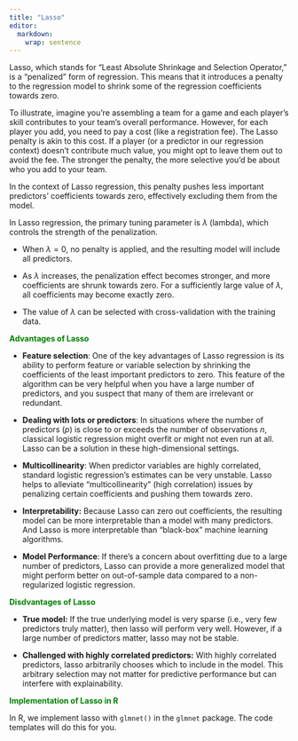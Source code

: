 ```yaml
---
title: "Lasso"
editor: 
  markdown: 
    wrap: sentence
---
```


Lasso, which stands for "Least Absolute Shrinkage and Selection Operator," is a "penalized" form of regression.
This means that it introduces a penalty to the regression model to shrink some of the regression coefficients towards zero.

To illustrate, imagine you're assembling a team for a game and each player's skill contributes to your team's overall performance.
However, for each player you add, you need to pay a cost (like a registration fee).
The Lasso penalty is akin to this cost.
If a player (or a predictor in our regression context) doesn't contribute much value, you might opt to leave them out to avoid the fee.
The stronger the penalty, the more selective you'd be about who you add to your team.

In the context of Lasso regression, this penalty pushes less important predictors' coefficients towards zero, effectively excluding them from the model.

In Lasso regression, the primary tuning parameter is $\lambda$ (lambda), which controls the strength of the penalization.

-   When $\lambda=0$, no penalty is applied, and the resulting model will include all predictors.

-   As $\lambda$ increases, the penalization effect becomes stronger, and more coefficients are shrunk towards zero.
    For a sufficiently large value of $\lambda$, all coefficients may become exactly zero.

-   The value of $\lambda$ can be selected with cross-validation with the training data.

[**Advantages of Lasso**]{style="color:green"}

-   **Feature selection**: One of the key advantages of Lasso regression is its ability to perform feature or variable selection by shrinking the coefficients of the least important predictors to zero.
    This feature of the algorithm can be very helpful when you have a large number of predictors, and you suspect that many of them are irrelevant or redundant.

-   **Dealing with lots or predictors**: In situations where the number of predictors ($p$) is close to or exceeds the number of observations $n$, classical logistic regression might overfit or might not even run at all.
    Lasso can be a solution in these high-dimensional settings.

-   **Multicollinearity**: When predictor variables are highly correlated, standard logistic regression's estimates can be very unstable.
    Lasso helps to alleviate "multicollinearity" (high correlation) issues by penalizing certain coefficients and pushing them towards zero.

-   **Interpretability:** Because Lasso can zero out coefficients, the resulting model can be more interpretable than a model with many predictors.
    And Lasso is more interpretable than "black-box" machine learning algorithms.

-   **Model Performance**: If there's a concern about overfitting due to a large number of predictors, Lasso can provide a more generalized model that might perform better on out-of-sample data compared to a non-regularized logistic regression.

[**Disdvantages of Lasso**]{style="color:green"}

-   **True model:** If the true underlying model is very sparse (i.e., very few predictors truly matter), then lasso will perform very well.
    However, if a large number of predictors matter, lasso may not be stable.

-   **Challenged with highly correlated predictors:** With highly correlated predictors, lasso arbitrarily chooses which to include in the model.
    This arbitrary selection may not matter for predictive performance but can interfere with explainability.

[**Implementation of Lasso in R**]{style="color:green"}

In R, we implement lasso with `glmnet()` in the `glmnet` package.
The code templates will do this for you.
